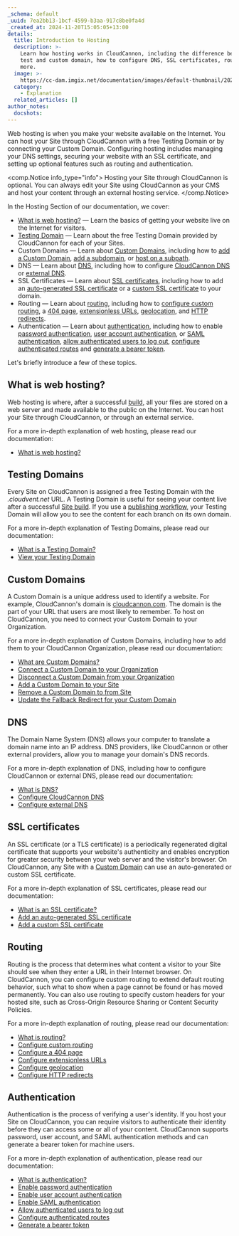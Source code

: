 ```yaml
---
_schema: default
_uuid: 7ea2bb13-1bcf-4599-b3aa-917c8be0fa4d
_created_at: 2024-11-20T15:05:05+13:00
details:
  title: Introduction to Hosting
  description: >-
    Learn how hosting works in CloudCannon, including the difference between a
    test and custom domain, how to configure DNS, SSL certificates, routing, and
    more.
  image: >-
    https://cc-dam.imgix.net/documentation/images/default-thumbnail/2023-Q4/CloudCannon-Documentation-Thumbnail.png
  category:
    - Explanation
  related_articles: []
author_notes:
  docshots:
---
```

Web hosting is when you make your website available on the Internet. You can host your Site through CloudCannon with a free Testing Domain or by connecting your Custom Domain. Configuring hosting includes managing your DNS settings, securing your website with an SSL certificate, and setting up optional features such as routing and authentication.

<comp.Notice info_type="info">
  Hosting your Site through CloudCannon is optional. You can always edit your Site using CloudCannon as your CMS and host your content through an external hosting service.
</comp.Notice>

In the Hosting Section of our documentation, we cover:

* [What is web hosting?](/documentation/articles/what-is-web-hosting/) — Learn the basics of getting your website live on the Internet for visitors.
* [Testing Domain](/documentation/articles/what-is-a-testing-domain/) — Learn about the free Testing Domain provided by CloudCannon for each of your Sites.
* Custom Domains — Learn about [Custom Domains](/documentation/articles/what-is-a-custom-domain/), including how to [add a Custom Domain](/documentation/developer-articles/add-a-custom-domain-to-your-site/), [add a subdomain](/documentation/developer-articles/add-a-custom-domain-to-your-site/), or [host on a subpath](/documentation/developer-articles/add-a-custom-domain-to-your-site/).
* DNS — Learn about [DNS](/documentation/articles/what-is-dns/), including how to configure [CloudCannon DNS](/documentation/articles/configure-cloudcannon-dns/) or [external DNS](/documentation/articles/configure-external-dns/).
* SSL Certificates — Learn about [SSL certificates](/documentation/articles/what-is-an-ssl-certificate/), including how to add an [auto-generated SSL certificate](/documentation/articles/add-an-auto-generated-ssl-certificate/) or a [custom SSL certificate](/documentation/articles/add-a-custom-ssl-certificate/) to your domain.
* Routing — Learn about [routing](/documentation/articles/what-is-routing/), including how to [configure custom routing](/documentation/articles/what-is-routing/), a [404 page](/documentation/articles/configure-a-404-page/), [extensionless URLs](/documentation/articles/configure-extensionless-urls/), [geolocation](/documentation/articles/configure-geolocation/), and [HTTP redirects](/documentation/articles/configure-http-redirects/).
* Authentication — Learn about [authentication](/documentation/articles/what-is-authentication/), including how to enable [password authentication](/documentation/articles/enable-password-authentication/), [user account authentication](/documentation/articles/enable-user-account-authentication/), or [SAML authentication](/documentation/articles/enable-saml-authentication/), [allow authenticated users to log out](/documentation/articles/allow-authenticated-users-to-log-out/), [configure authenticated routes](/documentation/articles/configure-authenticated-routes/) and [generate a bearer token](/documentation/articles/generate-a-bearer-token/).

Let's briefly introduce a few of these topics.

## What is web hosting?

Web hosting is where, after a successful [build](/documentation/articles/what-is-a-site-build/), all your files are stored on a web server and made available to the public on the Internet. You can host your Site through CloudCannon, or through an external service.

For a more in-depth explanation of web hosting, please read our documentation:

* [What is web hosting?](/documentation/articles/what-is-web-hosting/)

## Testing Domains

Every Site on CloudCannon is assigned a free Testing Domain with the *.cloudvent.net* URL.  A Testing Domain is useful for seeing your content live after a successful [Site build](/documentation/articles/what-is-a-site-build/). If you use a [publishing workflow](/documentation/guides/staging-workflow-guide/), your Testing Domain will allow you to see the content for each branch on its own domain.

For a more in-depth explanation of Testing Domains, please read our documentation:

* [What is a Testing Domain?](/documentation/articles/what-is-a-testing-domain/)
* [View your Testing Domain](/documentation/articles/view-your-testing-domain/)

## Custom Domains

A Custom Domain is a unique address used to identify a website. For example, CloudCannon's domain is [cloudcannon.com](https://cloudcannon.com/). The domain is the part of your URL that users are most likely to remember. To host on CloudCannon, you need to connect your Custom Domain to your Organization.

For a more in-depth explanation of Custom Domains, including how to add them to your CloudCannon Organization, please read our documentation:

* [What are Custom Domains?](/documentation/articles/what-is-a-custom-domain/)
* [Connect a Custom Domain to your Organization](/documentation/articles/connect-a-custom-domain-to-your-organization/)
* [Disconnect a Custom Domain from your Organization](/documentation/articles/disconnect-a-custom-domain-from-your-organization/)
* [Add a Custom Domain to your Site](/documentation/developer-articles/add-a-custom-domain-to-your-site/)
* [Remove a Custom Domain to from Site](/documentation/articles/remove-a-custom-domain-from-your-site/)
* [Update the Fallback Redirect for your Custom Domain](/documentation/articles/update-the-fallback-redirect-for-your-custom-domain/)

## DNS

The Domain Name System (DNS) allows your computer to translate a domain name into an IP address. DNS providers, like CloudCannon or other external providers, allow you to manage your domain's DNS records.

For a more in-depth explanation of DNS, including how to configure CloudCannon or external DNS, please read our documentation:

* [What is DNS?](/documentation/articles/what-is-dns/)
* [Configure CloudCannon DNS](/documentation/articles/configure-cloudcannon-dns/)
* [Configure external DNS](/documentation/articles/configure-external-dns/)

## SSL certificates

An SSL certificate (or a TLS certificate) is a periodically regenerated digital certificate that supports your website's authenticity and enables encryption for greater security between your web server and the visitor's browser. On CloudCannon, any Site with a [Custom Domain](/documentation/articles/what-is-a-custom-domain/) can use an auto-generated or custom SSL certificate.

For a more in-depth explanation of SSL certificates, please read our documentation:

* [What is an SSL certificate?](/documentation/articles/what-is-an-ssl-certificate/)
* [Add an auto-generated SSL certificate](/documentation/articles/add-an-auto-generated-ssl-certificate/)
* [Add a custom SSL certificate](/documentation/articles/add-a-custom-ssl-certificate/)

## Routing

Routing is the process that determines what content a visitor to your Site should see when they enter a URL in their Internet browser. On CloudCannon, you can configure custom routing to extend default routing behavior, such what to show when a page cannot be found or has moved permanently. You can also use routing to specify custom headers for your hosted site, such as Cross-Origin Resource Sharing or Content Security Policies.

For a more in-depth explanation of routing, please read our documentation:

* [What is routing?](/documentation/articles/what-is-routing/)
* [Configure custom routing](/documentation/articles/configure-custom-routing/)
* [Configure a 404 page](/documentation/articles/configure-a-404-page/)
* [Configure extensionless URLs](/documentation/articles/configure-extensionless-urls/)
* [Configure geolocation](/documentation/articles/configure-geolocation/)
* [Configure HTTP redirects](/documentation/articles/configure-http-redirects/)

## Authentication

Authentication is the process of verifying a user's identity. If you host your Site on CloudCannon, you can require visitors to authenticate their identity before they can access some or all of your content. CloudCannon supports password, user account, and SAML authentication methods and can generate a bearer token for machine users.

For a more in-depth explanation of authentication, please read our documentation:

* [What is authentication?](/documentation/articles/what-is-authentication/)
* [Enable password authentication](/documentation/articles/enable-password-authentication/)
* [Enable user account authentication](/documentation/articles/enable-user-account-authentication/)
* [Enable SAML authentication](/documentation/articles/enable-saml-authentication/)
* [Allow authenticated users to log out](/documentation/articles/allow-authenticated-users-to-log-out/)
* [Configure authenticated routes](/documentation/articles/configure-authenticated-routes/)
* [Generate a bearer token](/documentation/articles/generate-a-bearer-token/)